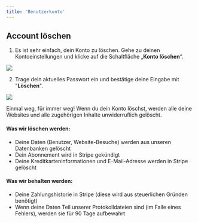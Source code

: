 ```yaml
---
title: 'Benutzerkonto'
---
```


## Account löschen

1. Es ist sehr einfach, dein Konto zu löschen. Gehe zu deinen Kontoeinstellungen und klicke auf die Schaltfläche „**Konto löschen**“.

![](/img/screenshot/screely-1704203244373.png)

2. Trage dein aktuelles Passwort ein und bestätige deine Eingabe mit "**Löschen**".

![](/img/screenshot/screely-1704203081630.png)

<Warning>
Einmal weg, für immer weg! Wenn du dein Konto löschst, werden alle deine Websites und alle zugehörigen Inhalte unwiderruflich gelöscht.
</Warning>

#### Was wir löschen werden:

- Deine Daten (Benutzer, Website-Besuche) werden aus unseren Datenbanken gelöscht
- Dein Abonnement wird in Stripe gekündigt
- Deine Kreditkarteninformationen und E-Mail-Adresse werden in Stripe gelöscht

#### Was wir behalten werden:

- Deine Zahlungshistorie in Stripe (diese wird aus steuerlichen Gründen benötigt)
- Wenn deine Daten Teil unserer Protokolldateien sind (im Falle eines Fehlers), werden sie für 90 Tage aufbewahrt